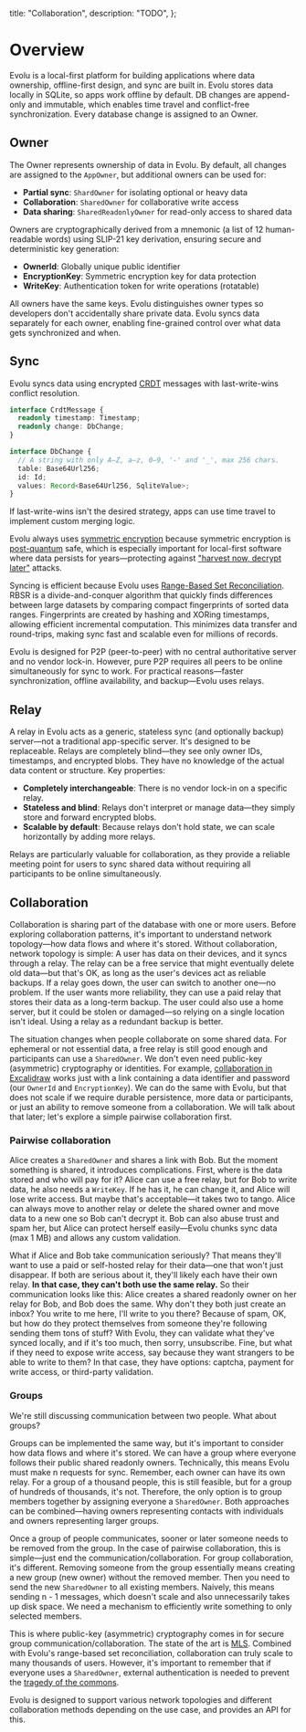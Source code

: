   title: "Collaboration",
  description: "TODO",
};

# Overview

Evolu is a local-first platform for building applications where data ownership, offline-first design, and sync are built in. Evolu stores data locally in SQLite, so apps work offline by default. DB changes are append-only and immutable, which enables time travel and conflict-free synchronization. Every database change is assigned to an Owner.

## Owner

The Owner represents ownership of data in Evolu. By default, all changes are assigned to the `AppOwner`, but additional owners can be used for:

- **Partial sync**: `ShardOwner` for isolating optional or heavy data
- **Collaboration**: `SharedOwner` for collaborative write access
- **Data sharing**: `SharedReadonlyOwner` for read-only access to shared data

Owners are cryptographically derived from a mnemonic (a list of 12 human-readable words) using SLIP-21 key derivation, ensuring secure and deterministic key generation:

- **OwnerId**: Globally unique public identifier
- **EncryptionKey**: Symmetric encryption key for data protection
- **WriteKey**: Authentication token for write operations (rotatable)

All owners have the same keys. Evolu distinguishes owner types so developers don't accidentally share private data. Evolu syncs data separately for each owner, enabling fine-grained control over what data gets synchronized and when.

## Sync

Evolu syncs data using encrypted [CRDT](https://crdt.tech/) messages with last-write-wins conflict resolution.

```ts
interface CrdtMessage {
  readonly timestamp: Timestamp;
  readonly change: DbChange;
}

interface DbChange {
  // A string with only A–Z, a–z, 0–9, '-' and '_', max 256 chars.
  table: Base64Url256;
  id: Id;
  values: Record<Base64Url256, SqliteValue>;
}
```

If last-write-wins isn't the desired strategy, apps can use time travel to implement custom merging logic.

Evolu always uses [symmetric encryption](https://en.wikipedia.org/wiki/Symmetric-key_algorithm) because symmetric encryption is [post-quantum](https://en.wikipedia.org/wiki/Post-quantum_cryptography) safe, which is especially important for local-first software where data persists for years—protecting against ["harvest now, decrypt later"](https://en.wikipedia.org/wiki/Harvest_now,_decrypt_later) attacks.

Syncing is efficient because Evolu uses [Range-Based Set Reconciliation](https://logperiodic.com/rbsr.html). RBSR is a divide-and-conquer algorithm that quickly finds differences between large datasets by comparing compact fingerprints of sorted data ranges. Fingerprints are created by hashing and XORing timestamps, allowing efficient incremental computation. This minimizes data transfer and round-trips, making sync fast and scalable even for millions of records.

Evolu is designed for P2P (peer-to-peer) with no central authoritative server and no vendor lock-in. However, pure P2P requires all peers to be online simultaneously for sync to work. For practical reasons—faster synchronization, offline availability, and backup—Evolu uses relays.

## Relay

A relay in Evolu acts as a generic, stateless sync (and optionally backup) server—not a traditional app-specific server. It's designed to be replaceable. Relays are completely blind—they see only owner IDs, timestamps, and encrypted blobs. They have no knowledge of the actual data content or structure. Key properties:

- **Completely interchangeable**: There is no vendor lock-in on a specific relay.
- **Stateless and blind**: Relays don't interpret or manage data—they simply store and forward encrypted blobs.
- **Scalable by default**: Because relays don't hold state, we can scale horizontally by adding more relays.

Relays are particularly valuable for collaboration, as they provide a reliable meeting point for users to sync shared data without requiring all participants to be online simultaneously.

## Collaboration

Collaboration is sharing part of the database with one or more users. Before exploring collaboration patterns, it's important to understand network topology—how data flows and where it's stored. Without collaboration, network topology is simple: A user has data on their devices, and it syncs through a relay. The relay can be a free service that might eventually delete old data—but that's OK, as long as the user's devices act as reliable backups. If a relay goes down, the user can switch to another one—no problem. If the user wants more reliability, they can use a paid relay that stores their data as a long-term backup. The user could also use a home server, but it could be stolen or damaged—so relying on a single location isn't ideal. Using a relay as a redundant backup is better.

The situation changes when people collaborate on some shared data. For ephemeral or not essential data, a free relay is still good enough and participants can use a `SharedOwner`. We
don't even need public-key (asymmetric) cryptography or identities. For example,
[collaboration in Excalidraw](https://plus.excalidraw.com/blog/end-to-end-encryption) works just with a link containing a data identifier and password (our `OwnerId` and `EncryptionKey`).
We can do the same with Evolu, but that does not scale if we require durable persistence, more data or participants, or just an ability to remove someone from a collaboration. We will talk about that later; let's explore a simple pairwise collaboration first.

### Pairwise collaboration

Alice creates a `SharedOwner` and shares a link with Bob. But the moment something is shared, it introduces complications. First, where is the data stored and who will pay for it? Alice can use a free relay, but for Bob to write data, he also needs a `WriteKey`. If he has it, he can change it, and Alice will lose write access. But maybe that's acceptable—it takes two to tango. Alice can always move to another relay or delete the shared owner and move data to a new one so Bob can't decrypt it. Bob can also abuse trust and spam her, but Alice can protect herself easily—Evolu chunks sync data (max 1 MB) and allows any custom validation.

What if Alice and Bob take communication seriously? That means they'll want to use a paid or self-hosted relay for their data—one that won't just disappear. If both are serious about it, they'll likely each have their own relay. **In that case, they can't both use the same relay.** So their communication looks like this: Alice creates a shared readonly owner on her relay for Bob, and Bob does the same. Why don't they both just create an inbox? You write to me here, I'll write to you there? Because of spam, OK, but how do they protect themselves from someone they're following sending them tons of stuff? With Evolu, they can validate what they've synced locally, and if it's too much, then sorry, unsubscribe. Fine, but what if they need to expose write access, say because they want strangers to be able to write to them?
In that case, they have options: captcha, payment for write access, or third-party validation.

### Groups

We're still discussing communication between two people. What about groups?

Groups can be implemented the same way, but it's important to consider how data flows and where it's stored. We can have a group where everyone follows their public shared readonly owners. Technically, this means Evolu must make n requests for sync. Remember, each owner can have its own relay. For a group of a thousand people, this is still feasible, but for a group of hundreds of thousands, it's not. Therefore, the only option is to group members together by assigning everyone a `SharedOwner`. Both approaches can be combined—having owners representing contacts with individuals and owners representing larger groups.

Once a group of people communicates, sooner or later someone needs to be removed from the group. In the case of pairwise collaboration, this is simple—just end the communication/collaboration. For group collaboration, it's different. Removing someone from the group essentially means creating a new group (new owner) without the removed member. Then you need to send the new `SharedOwner` to all existing members. Naively, this means sending n - 1 messages, which doesn't scale and also unnecessarily takes up disk space. We need a mechanism to efficiently write something to only selected members.

This is where public-key (asymmetric) cryptography comes in for secure group communication/collaboration. The state of the art is [MLS](https://messaginglayersecurity.rocks/). Combined with Evolu's range-based set reconciliation, collaboration can truly scale to many thousands of users. However, it's important to remember that if everyone uses a `SharedOwner`, external authentication is needed to prevent the [tragedy of the commons](https://en.wikipedia.org/wiki/Tragedy_of_the_commons).

Evolu is designed to support various network topologies and different collaboration methods depending on the use case, and provides an API for this.
